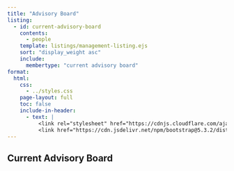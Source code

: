 ```yaml
---
title: "Advisory Board"
listing:
  - id: current-advisory-board
    contents: 
      - people
    template: listings/management-listing.ejs
    sort: "display_weight asc"
    include: 
      membertype: "current advisory board"
format: 
  html:
    css: 
      - ../styles.css
    page-layout: full
    toc: false
    include-in-header: 
      - text: |
          <link rel="stylesheet" href="https://cdnjs.cloudflare.com/ajax/libs/font-awesome/6.7.2/css/all.min.css">
          <link href="https://cdn.jsdelivr.net/npm/bootstrap@5.3.2/dist/css/bootstrap.min.css" rel="stylesheet">
---
```


## Current Advisory Board

::: {#current-advisory-board}
:::